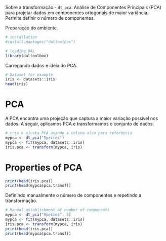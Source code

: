 Sobre a transformação
- `dt_pca`: Análise de Componentes Principais (PCA) para projetar dados em componentes ortogonais de maior variância. Permite definir o número de componentes.

Preparação do ambiente.
```r
# installation 
#install.packages("daltoolbox")

# loading DAL
library(daltoolbox) 
```

Carregando dados e ideia do PCA.
```r
# Dataset for example
iris <- datasets::iris
head(iris)
```

# PCA
A PCA encontra uma projeção que captura a maior variação possível nos dados. A seguir, aplicamos PCA e transformamos o conjunto de dados.

```r
# cria e ajusta PCA usando a coluna alvo para referência
mypca <- dt_pca("Species")
mypca <- fit(mypca, datasets::iris)
iris.pca <- transform(mypca, iris)
```

# Properties of PCA

```r
print(head(iris.pca))
print(head(mypca$pca.transf))
```

Definindo manualmente o número de componentes e repetindo a transformação.
```r
# Manual establishment of number of components
mypca <- dt_pca("Species", 3)
mypca <- fit(mypca, datasets::iris)
iris.pca <- transform(mypca, iris)
print(head(iris.pca))
print(head(mypca$pca.transf))
```
